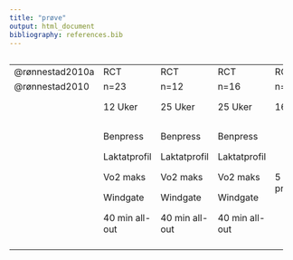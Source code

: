 ```yaml
---
title: "prøve"
output: html_document
bibliography: references.bib
---
```


```r

```

+-----------------+----------------+----------------+----------------+-----------------------+----------------+
|                 |                |                |                |                       |                |
+=================+================+================+================+=======================+================+
| @rønnestad2010a | RCT            | RCT            | RCT            | RCT                   | RCT            |
+-----------------+----------------+----------------+----------------+-----------------------+----------------+
| @rønnestad2010  | n=23           | n=12           | n=16           | n=14                  | n=21           |
+-----------------+----------------+----------------+----------------+-----------------------+----------------+
|                 | 12 Uker        | 25 Uker        | 25 Uker        | 16 Uker               | 11 Uker        |
+-----------------+----------------+----------------+----------------+-----------------------+----------------+
|                 | Benpress       | Benpress       | Benpress       | 5 min prestasjonstest | 40 min all-out |
|                 |                |                |                |                       |                |
|                 | Laktatprofil   | Laktatprofil   | Laktatprofil   |                       |                |
|                 |                |                |                |                       |                |
|                 | Vo2 maks       | Vo2 maks       | Vo2 maks       |                       |                |
|                 |                |                |                |                       |                |
|                 | Windgate       | Windgate       | Windgate       |                       |                |
|                 |                |                |                |                       |                |
|                 | 40 min all-out | 40 min all-out | 40 min all-out |                       |                |
+-----------------+----------------+----------------+----------------+-----------------------+----------------+
|                 |                |                |                |                       |                |
+-----------------+----------------+----------------+----------------+-----------------------+----------------+

```{knitr::opts_chunk$set(echo = TRUE)}
```
